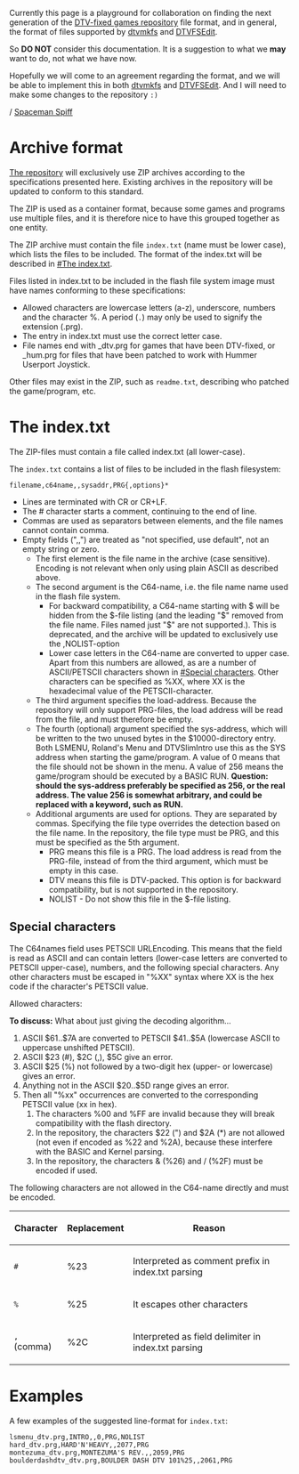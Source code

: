 Currently this page is a playground for collaboration on finding the next generation of the [http://symlink.dk/nostalgia/dtv/fixed/ DTV-fixed games repository] file format, and in general, the format of files supported by [[dtvmkfs]] and [[DTVFSEdit]].

So '''DO NOT''' consider this documentation. It is a suggestion to what we '''may''' want to do, not what we have now.

Hopefully we will come to an agreement regarding the format, and we will be able to implement this in both [[dtvmkfs]] and [[DTVFSEdit]]. And I will need to make some changes to the repository <tt>:)</tt>

/ [[User:Spiff|Spaceman Spiff]]

=Archive format=

[http://symlink.dk/nostalgia/dtv/fixed/ The repository] will exclusively use ZIP archives according to the specifications presented here. Existing archives in the repository will be updated to conform to this standard.

The ZIP is used as a container format, because some games and programs use multiple files, and it is therefore nice to have this grouped together as one entity. 

The ZIP archive must contain the file <tt>index.txt</tt> (name must be lower case), which lists the files to be included. The format of the index.txt will be described in [[#The index.txt]].

Files listed in index.txt to be included in the flash file system image must have names conforming to these specifications:

* Allowed characters are lowercase letters (a-z), underscore, numbers and the character %. A period (<tt>.</tt>) may only be used to signify the extension (.prg).
* The entry in index.txt must use the correct letter case.
* File names end with _dtv.prg for games that have been DTV-fixed, or _hum.prg for files that have been patched to work with Hummer Userport Joystick.

Other files may exist in the ZIP, such as <tt>readme.txt</tt>, describing who patched the game/program, etc.

=The index.txt=

The ZIP-files must contain a file called index.txt (all lower-case). 

The <tt>index.txt</tt> contains a list of files to be included in the flash filesystem:

 filename,c64name,,sysaddr,PRG{,options}*

* Lines are terminated with CR or CR+LF.
* The # character starts a comment, continuing to the end of line.
* Commas are used as separators between elements, and the file names cannot contain comma.
* Empty fields (",,") are treated as "not specified, use default", not an empty string or zero.
** The first element is the file name in the archive (case sensitive). Encoding is not relevant when only using plain ASCII as described above. 
** The second argument is the C64-name, i.e. the file name name used in the flash file system.
*** For backward compatibility, a C64-name starting with $ will be hidden from the $-file listing (and the leading "$" removed from the file name. Files named just "$" are not supported.). This is deprecated, and the archive will be updated to exclusively use the ,NOLIST-option
*** Lower case letters in the C64-name are converted to upper case. Apart from this numbers are allowed, as are a number of ASCII/PETSCII characters shown in [[#Special characters]]. Other characters can be specified as %XX, where XX is the hexadecimal value of the PETSCII-character. 
** The third argument specifies the load-address. Because the repository will only support PRG-files, the load address will be read from the file, and must therefore be empty.
** The fourth (optional) argument specified the sys-address, which will be written to the two unused bytes in the $10000-directory entry. Both LSMENU, Roland's Menu and DTVSlimIntro use this as the SYS address when starting the game/program. A value of 0 means that the file should not be shown in the menu. A value of 256 means the game/program should be executed by a BASIC RUN. '''Question: should the sys-address preferably be specified as 256, or the real address. The value 256 is somewhat arbitrary, and could be replaced with a keyword, such as RUN.'''
** Additional arguments are used for options. They are separated by commas. Specifying the file type overrides the detection based on the file name. In the repository, the file type must be PRG, and this must be specified as the 5th argument.
*** PRG means this file is a PRG. The load address is read from the PRG-file, instead of from the third argument, which must be empty in this case.
*** DTV means this file is DTV-packed. This option is for backward compatibility, but is not supported in the repository.
*** NOLIST - Do not show this file in the $-file listing.

==Special characters==

The C64names field uses PETSCII URLEncoding. This means that the field is read as ASCII and can contain letters (lower-case letters are converted to PETSCII upper-case), numbers, and the following special characters. Any other characters must be escaped in "%XX" syntax where XX is the hex code if the character's PETSCII value.

Allowed characters:

'''To discuss:''' What about just giving the decoding algorithm...
# ASCII $61..$7A are converted to PETSCII $41..$5A (lowercase ASCII to uppercase unshifted PETSCII).
# ASCII $23 (#), $2C (,), $5C give an error.
# ASCII $25 (%) not followed by a two-digit hex (upper- or lowercase) gives an error.
# Anything not in the ASCII $20..$5D range gives an error.
# Then all "%xx" occurrences are converted to the corresponding PETSCII value (xx in hex).
## The characters %00 and %FF are invalid because they will break compatibility with the flash directory.
## In the repository, the characters $22 (") and $2A (*) are not allowed (not even if encoded as %22 and %2A), because these interfere with the BASIC and Kernel parsing.
## In the repository, the characters & (%26) and / (%2F) must be encoded if used.

The following characters are not allowed in the C64-name directly and must be encoded.

{|border=1
|-
! Character !! Replacement !! Reason
|-
| <tt>#</tt> || %23 || Interpreted as comment prefix in index.txt parsing
|-
| <tt>%</tt> || %25 || It escapes other characters
|-
| <tt>,</tt> (comma) || %2C || Interpreted as field delimiter in index.txt parsing
|}

=Examples=

A few examples of the suggested line-format for <tt>index.txt</tt>:
<pre>lsmenu_dtv.prg,INTRO,,0,PRG,NOLIST
hard_dtv.prg,HARD'N'HEAVY,,2077,PRG
montezuma_dtv.prg,MONTEZUMA'S REV.,,2059,PRG
boulderdashdtv_dtv.prg,BOULDER DASH DTV 101%25,,2061,PRG
</pre>